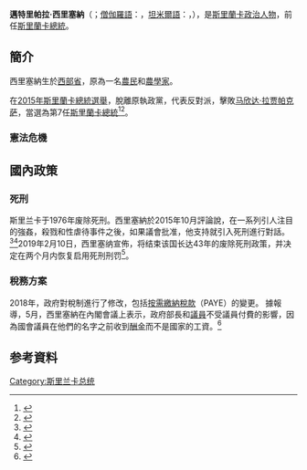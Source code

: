 {{noteTA
|1=zh-hans:西里塞纳;zh-hant:西里塞納;zh-tw:席瑞塞納;
}}
{{Infobox officeholder
|honorific-prefix   = [[閣下|閣下]]
|name               = 邁特里帕拉·西里塞納
|native_name        = {{lang|si|මෛත්‍රිපාල සිරිසේන}}<br>{{lang|ta|<small>மைத்திரிபால சிறிசேன</small>}}<br>Maithripala Sirisena
|image              = Maithripala Sirisena (cropped).jpg
|order1             = 第7任
|office1            = 斯里兰卡总统
|term_start1        = 2015年1月9日
|term_end1          = 2019年11月18日
|predecessor1       = [[马欣达·拉贾帕克萨|马欣达·拉贾帕克萨]]
|successor1         = [[戈塔巴雅·拉贾帕克萨|戈塔巴雅·拉贾帕克萨]]
|primeminister1     = [[拉尼尔·维克勒马辛哈|拉尼尔·维克勒马辛哈]]
|order2             = 
|office2            = {{link-en|斯里蘭卡國防部長|Minister of Defence (Sri Lanka)}}
|term_start2        = 2015年1月12日
|term_end2          = 
|predecessor2       = [[马欣达·拉贾帕克萨|马欣达·拉贾帕克萨]]
|successor2         = 
|order3             = 
|office3            = {{link-en|斯里蘭卡衛生部長|Minister of Health (Sri Lanka)}}
|term_start3        = 2010年4月23日
|term_end3          = 2014年11月21日
|predecessor3       = {{link-en|N·西里帕拉·德席爾瓦|Nimal Siripala de Silva}}
|successor3         = {{link-en|T·阿塔纳亚克|Tissa Attanayake}}
|president3         = [[马欣达·拉贾帕克萨|马欣达·拉贾帕克萨]]
|order4             = 
|office4            = {{link-en|斯里蘭卡農業部長|Ministry of Agriculture (Sri Lanka)}}
|term_start4        = 2005年11月23日
|term_end4          = 2010年4月23日
|predecessor4       = 
|successor4         = [[马欣达·亚帕·阿贝瓦德纳|马欣达·亚帕·阿贝瓦德纳]]
|president4         = [[马欣达·拉贾帕克萨|马欣达·拉贾帕克萨]]
|order5             = 
|office5            = {{link-en|議會領袖|Leader of the House (Sri Lanka)}}
|term_start5        = 2004年5月3日
|term_end5          = 2005年8月9日
|predecessor5       = [[维·贾·穆·洛库班达拉|维·贾·穆·洛库班达拉]]
|successor5         = {{link-en|N·西里帕拉·德席爾瓦|Nimal Siripala de Silva}}
|president5         = [[钱德里卡·班达拉奈克·库马拉通加|钱德里卡·班达拉奈克·库马拉通加]]
|order6             = 
|office6            = {{link-en|斯里蘭卡灌溉及水資源管理部長|Ministry of Irrigation and Water Resources Management}}
|term_start6        = 2004年4月10日
|term_end6          = 2005年11月23日
|predecessor6       = 
|successor6         = 
|president6         = [[钱德里卡·班达拉奈克·库马拉通加|钱德里卡·班达拉奈克·库马拉通加]]
|order7             = 
|office7            = {{link-en|斯里蘭卡議會事務部長|Ministry of Parliamentary Affairs (Sri Lanka}}
|term_start7        = 1997
|term_end7          = 2001
|predecessor7       = {{link-en|S·B·迪薩納亞克|S. B. Dissanayake}}
|successor7         = {{link-en|A·H·M·阿兹沃|A. H. M. Azwer}}
|president7         = [[钱德里卡·班达拉奈克·库马拉通加|钱德里卡·班达拉奈克·库马拉通加]]
|order8             = 
|office8            = {{link-en|英联邦轮值主席|Commonwealth Chairperson-in-Office}}
|term_start8        = 2015年1月9日
|term_end8          = 2015年11月27日
|predecessor8       = [[马欣达·拉贾帕克萨|马欣达·拉贾帕克萨]]
|successor8         = [[约瑟夫·穆斯卡特|约瑟夫·穆斯卡特]]
|constituency_MP9   = [[波隆納魯沃區|波隆納魯沃區]]
|parliament9        = 斯里蘭卡
|majority9          = 
|term_start9        = 1989年2月15日
|term_end9          = 2015年1月9日
|predecessor9       = 
|successor9         = 
|birth_date         = {{Birth date and age|1951|09|03|df=yes}}
|birth_place        = [[錫蘭自治領|錫蘭自治領]][[西部省|西部省]][[加姆珀哈區|加姆珀哈區]]雅果達
|death_date         = 
|death_place        = 
|citizenship        =
|nationality        = 
|party              = [[斯里蘭卡自由黨|斯里蘭卡自由黨]]<br /> {{small|（1968年至今）}}<br>[[锡兰共产党|锡兰共产党]]<br /> {{small|（1968年以前）}}
|otherparty         = [[新民主陣線_(斯里蘭卡)|新民主陣線]]<br />{{small|（2014年至今）}}<br />[[統一人民自由聯盟|統一人民自由聯盟]]<br />{{small|（2004年－2014年）}}<br />{{link-en|人民聯盟 (斯里蘭卡)|People's Alliance (Sri Lanka)|人民聯盟}} <br /> {{small|（1994年－2014年）}}
|spouse             = J·普什帕·庫馬里
|partner            = 
|relations          = 
|children           = 3
|residence          = 
|alma_mater         = [[高尔基文学院|高尔基文学院]]
|occupation         = 農民
|profession         = 農學家
|religion           = [[斯里兰卡佛教|斯里兰卡佛教]]
|website            = {{URL|www.maithripala.com}}
|signature          = Signature of Maithripala Sirisena.svg
|footnotes          =
}}
'''邁特里帕拉·西里塞納'''（{{bd|1951年|9月3日|||Sirisena, Maithripala}}；[[僧伽羅語|僧伽羅語]]：'''{{lang|si|මෛත්‍රිපාල සිරිසේන}}'''，[[泰米爾語|坦米爾語]]：'''{{lang|ta|மைத்திரிபால சிறிசேன}}'''，{{lang-en|'''Maithripala Sirisena'''}}），是[[斯里蘭卡|斯里蘭卡]][[政治人物|政治人物]]，前任[[斯里蘭卡總統|斯里蘭卡總統]]。

==簡介==
西里塞納生於[[西部省_(斯里蘭卡)|西部省]]，原為一名[[農民|農民]]和[[農學家|農學家]]。

在[[2015年斯里蘭卡總統選舉|2015年斯里蘭卡總統選舉]]，脫離原執政黨，代表反對派，擊敗[[马欣达·拉贾帕克萨|马欣达·拉贾帕克萨]]，當選為第7任[[斯里蘭卡總統|斯里蘭卡總統]]<ref>{{cite news|title=Sirisena to be sworn in as Sri Lanka's new president|url=http://www.gulf-times.com/sri%20lanka/251/details/422619/sirisena-to-be-sworn-in-as-sri-lanka%27s-new-president|work=[[Gulf_Times|Gulf Times]]|agency=[[Agence_France-Presse|Agence France-Presse]]|date=9 January 2015|accessdate=2015-01-16|archive-date=2015-10-17|archive-url=https://web.archive.org/web/20151017195550/http://www.gulf-times.com/sri%20lanka/251/details/422619/sirisena-to-be-sworn-in-as-sri-lanka%27s-new-president|dead-url=no}}</ref><ref>{{cite news|last1=Balachandran|first1=P. K.|title=Sirisena Finally Romps Home With 51.28 Per Cent|url=http://www.newindianexpress.com/world/Sirisena-Finally-Romps-Home-With-51.28-Per-Cent/2015/01/09/article2611554.ece|work=[[The_New_Indian_Express|The New Indian Express]]|date=9 January 2015|accessdate=2015-01-16|archive-date=2016-03-05|archive-url=https://web.archive.org/web/20160305012711/http://www.newindianexpress.com/world/Sirisena-Finally-Romps-Home-With-51.28-Per-Cent/2015/01/09/article2611554.ece|dead-url=no}}</ref>。 

=== 憲法危機 ===
{{Main|2018年斯里蘭卡憲法危機}}



==國內政策==

===死刑===
斯里兰卡于1976年废除死刑。西里塞納於2015年10月評論說，在一系列引人注目的強姦，殺戮和性虐待事件之後，如果議會批准，他支持就引入死刑進行對話。<ref>{{cite web|title=Death penalty from next year: President|url=http://www.dailymirror.lk/87939/death-penalty-from-next-year-president|publisher=dailymirror.lk|accessdate=1 October 2015|archive-date=2021-01-18|archive-url=https://web.archive.org/web/20210118113633/http://www.dailymirror.lk/87939/death-penalty-from-next-year-president|dead-url=no}}</ref><ref>{{cite web|title=Sri Lanka President considers enforcing death penalty for heinous crimes|url=http://www.colombopage.com/archive_15B/Sep18_1442584412CH.php|publisher=ColomboPage|accessdate=1 October 2015|archive-url=https://web.archive.org/web/20181112021352/http://www.colombopage.com/archive_15B/Sep18_1442584412CH.php|archive-date=2018-11-12|dead-url=yes}}</ref>2019年2月10日，西里塞纳宣佈，将结束该国长达43年的废除死刑政策，并决定在两个月内恢复启用死刑刑罚<ref>{{Cite web|title=废死43年后‧斯里兰卡总统决定重启死刑|url=https://www.sinchew.com.my/20190210/%e5%ba%9f%e6%ad%bb43%e5%b9%b4%e5%90%8e%e2%80%a7%e6%96%af%e9%87%8c%e5%85%b0%e5%8d%a1%e6%80%bb%e7%bb%9f%e5%86%b3%e5%ae%9a%e9%87%8d%e5%90%af%e6%ad%bb%e5%88%91/|access-date=2022-02-17|date=2019-02-10|work=星洲网 Sin Chew Daily|language=en|archive-date=2022-02-17|archive-url=https://web.archive.org/web/20220217072212/https://www.sinchew.com.my/20190210/%e5%ba%9f%e6%ad%bb43%e5%b9%b4%e5%90%8e%e2%80%a7%e6%96%af%e9%87%8c%e5%85%b0%e5%8d%a1%e6%80%bb%e7%bb%9f%e5%86%b3%e5%ae%9a%e9%87%8d%e5%90%af%e6%ad%bb%e5%88%91/|dead-url=no}}</ref>。

===稅務方案===
2018年，政府對稅制進行了修改，包括[[按需繳納稅款|按需繳納稅款]]（PAYE）的變更。 據報導，5月，西里塞納在內閣會議上表示，政府部長和[[議員|議員]]不受議員付費的影響，因為國會議員在他們的名字之前收到[[酬金|酬金]]而不是國家的工資。<ref>{{Cite web|title=Cabinet: State employees liable for PAYE Tax|url=https://www.dailymirror.lk/breaking_news/Cabinet-State-employees-liable-for-PAYE-Tax/108-150649|access-date=2022-02-17|publisher=Daily Mirror|language=En|archive-date=2022-02-17|archive-url=https://web.archive.org/web/20220217070917/https://www.dailymirror.lk/breaking_news/Cabinet-State-employees-liable-for-PAYE-Tax/108-150649|dead-url=no}}</ref>



==参考資料==
{{reflist}}
{{斯里兰卡总统}}
{{DEFAULTSORT:Sirisena, Maithripala}}
[[Category:斯里兰卡总统|Category:斯里兰卡总统]]